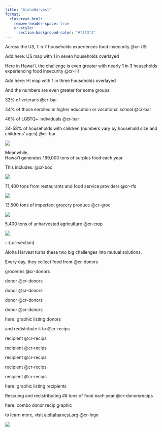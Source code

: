 ```yaml
---
title: "AlohaHarvest"
format: 
  closeread-html:
    remove-header-space: true
    cr-style:
      section-background-color: "#f3f3f3"
---
```


:::{.cr-section}

Across the US, 1 in 7 households experiences food insecurity @cr-US

:::{#cr-US}
Add here: US map with 1 in seven households overlayed
:::


Here in Hawaiʻi, the challenge is even greater with nearly 1 in 3
households experiencing food insecurity @cr-HI

:::{#cr-HI}
Add here: HI map with 1 in three households overlayed
:::


And the numbers are even greater for some groups:

:::

:::{.cr-section layout="overlay-center"}

32% of veterans @cr-bar

44% of those enrolled in higher education or vocational school @cr-bar

46% of LGBTQ+ individuals @cr-bar

34-58% of households with children (numbers vary by household size and childrens' ages) @cr-bar

:::{#cr-bar .scale-to-fill}
![](Images/FoodInsecurity.png)
:::

:::

:::{.cr-section}
Meanwhile,  
Hawaiʻi generates 189,000 tons of surplus food each year.  
  
This includes: @cr-box  

:::{#cr-box}
![](Images/EmptyBar.png)
:::

71,400 tons from restaurants and food service providers @cr-rfs

:::{#cr-rfs}
![](Images/FoodService.png)
:::

13,500 tons of imperfect grocery produce @cr-groc

:::{#cr-groc}
![](Images/Groceries.png)
:::

5,400 tons of unharvested agriculture @cr-crop

:::{#cr-crop}
![](Images/Agriculture.png)
:::

:::

:::{.cr-section}

Aloha Harvest turns these two big challenges into mutual solutions.  

Every day, they collect food from @cr-donors

groceries [@cr-donors]{highlight="linenumber(s)"}

donor [@cr-donors]{highlight="linenumber(s)"}

donor [@cr-donors]{highlight="linenumber(s)"}

donor [@cr-donors]{highlight="linenumber(s)"}

donor [@cr-donors]{highlight="linenumber(s)"}

:::{#cr-donors}
here: graphic listing donors
:::

and redistribute it to @cr-recips

recipient [@cr-recips]{highlight="linenumber(s)"}

recipient [@cr-recips]{highlight="linenumber(s)"}

recipient [@cr-recips]{highlight="linenumber(s)"}

recipient [@cr-recips]{highlight="linenumber(s)"}

recipient [@cr-recips]{highlight="linenumber(s)"}

:::{#cr-recips}
here: graphic listing recipients
:::

Rescuing and redistributing ## tons of food each year @cr-donorsrecips

:::{#cr-donorsrecips}
here: combo donor recip graphic
:::

to learn more, visit [alohaharvest.org](alohaharvest.org) @cr-logo

:::{#cr-logo}
![](Images/Aloha-Harvest_Logo_2022_with-mission_200x100.png)
:::
